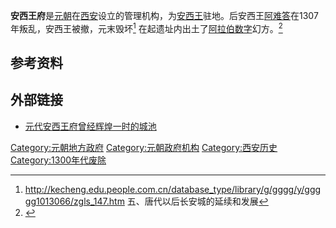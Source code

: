 '''安西王府'''是[[元朝|元朝]]在[[西安|西安]]设立的管理机构，为[[安西王|安西王]]驻地。后安西王[[阿难答|阿难答]]在1307年叛乱，安西王被撤，元末毁坏<ref>http://kecheng.edu.people.com.cn/database_type/library/g/gggg/y/ggggg1013066/zgls_147.htm{{dead link|date=2017年12月 |bot=InternetArchiveBot |fix-attempted=yes }} 五、唐代以后长安城的延续和发展</ref>
在起遗址内出土了[[阿拉伯数字|阿拉伯数字]]幻方。<ref>{{Cite web |url=http://www.dy7cd.com/knowledge/2003/107426.shtml |title=存档副本 |access-date=2009-06-03 |archive-url=https://web.archive.org/web/20160304110020/http://www.dy7cd.com/knowledge/2003/107426.shtml |archive-date=2016-03-04 |dead-url=yes }}</ref>

==参考资料==
{{reflist}}

==外部链接==
*[http://www.dmgyz.com/html/Unofficialhistory/2008731/2008731104447864.Asp 元代安西王府曾经辉煌一时的城池]{{dead link|date=2017年12月 |bot=InternetArchiveBot |fix-attempted=yes }}
{{China-hist-stub}}
[[Category:元朝地方政府|Category:元朝地方政府]]
[[Category:元朝政府机构|Category:元朝政府机构]]
[[Category:西安历史|Category:西安历史]]
[[Category:1300年代废除|Category:1300年代废除]]